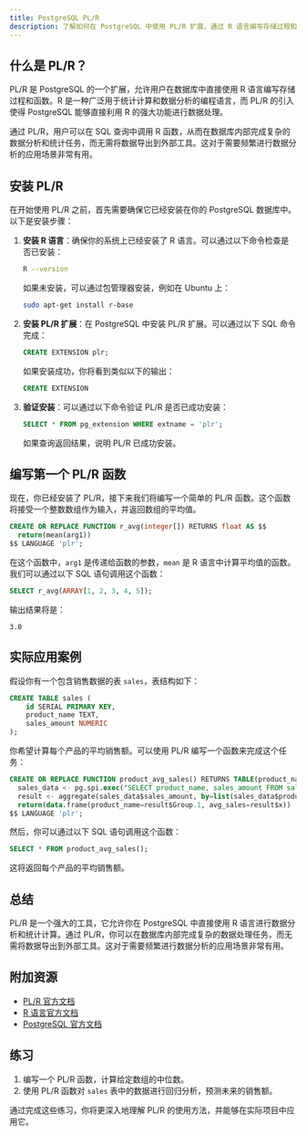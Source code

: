 ```yaml
---
title: PostgreSQL PL/R
description: 了解如何在 PostgreSQL 中使用 PL/R 扩展，通过 R 语言编写存储过程和函数，实现高级数据分析和统计计算。
---
```


## 什么是 PL/R？

PL/R 是 PostgreSQL 的一个扩展，允许用户在数据库中直接使用 R 语言编写存储过程和函数。R 是一种广泛用于统计计算和数据分析的编程语言，而 PL/R 的引入使得 PostgreSQL 能够直接利用 R 的强大功能进行数据处理。

通过 PL/R，用户可以在 SQL 查询中调用 R 函数，从而在数据库内部完成复杂的数据分析和统计任务，而无需将数据导出到外部工具。这对于需要频繁进行数据分析的应用场景非常有用。

## 安装 PL/R

在开始使用 PL/R 之前，首先需要确保它已经安装在你的 PostgreSQL 数据库中。以下是安装步骤：

1. **安装 R 语言**：确保你的系统上已经安装了 R 语言。可以通过以下命令检查是否已安装：
   ```bash
   R --version
   ```
   如果未安装，可以通过包管理器安装，例如在 Ubuntu 上：
   ```bash
   sudo apt-get install r-base
   ```

2. **安装 PL/R 扩展**：在 PostgreSQL 中安装 PL/R 扩展。可以通过以下 SQL 命令完成：
   ```sql
   CREATE EXTENSION plr;
   ```
   如果安装成功，你将看到类似以下的输出：
   ```sql
   CREATE EXTENSION
   ```

3. **验证安装**：可以通过以下命令验证 PL/R 是否已成功安装：
   ```sql
   SELECT * FROM pg_extension WHERE extname = 'plr';
   ```
   如果查询返回结果，说明 PL/R 已成功安装。

## 编写第一个 PL/R 函数

现在，你已经安装了 PL/R，接下来我们将编写一个简单的 PL/R 函数。这个函数将接受一个整数数组作为输入，并返回数组的平均值。

```sql
CREATE OR REPLACE FUNCTION r_avg(integer[]) RETURNS float AS $$
  return(mean(arg1))
$$ LANGUAGE 'plr';
```

在这个函数中，`arg1` 是传递给函数的参数，`mean` 是 R 语言中计算平均值的函数。我们可以通过以下 SQL 语句调用这个函数：

```sql
SELECT r_avg(ARRAY[1, 2, 3, 4, 5]);
```

输出结果将是：
```
3.0
```

## 实际应用案例

假设你有一个包含销售数据的表 `sales`，表结构如下：

```sql
CREATE TABLE sales (
    id SERIAL PRIMARY KEY,
    product_name TEXT,
    sales_amount NUMERIC
);
```

你希望计算每个产品的平均销售额。可以使用 PL/R 编写一个函数来完成这个任务：

```sql
CREATE OR REPLACE FUNCTION product_avg_sales() RETURNS TABLE(product_name TEXT, avg_sales NUMERIC) AS $$
  sales_data <- pg.spi.exec("SELECT product_name, sales_amount FROM sales")
  result <- aggregate(sales_data$sales_amount, by=list(sales_data$product_name), FUN=mean)
  return(data.frame(product_name=result$Group.1, avg_sales=result$x))
$$ LANGUAGE 'plr';
```

然后，你可以通过以下 SQL 语句调用这个函数：

```sql
SELECT * FROM product_avg_sales();
```

这将返回每个产品的平均销售额。

## 总结

PL/R 是一个强大的工具，它允许你在 PostgreSQL 中直接使用 R 语言进行数据分析和统计计算。通过 PL/R，你可以在数据库内部完成复杂的数据处理任务，而无需将数据导出到外部工具。这对于需要频繁进行数据分析的应用场景非常有用。

## 附加资源

- [PL/R 官方文档](https://github.com/postgres-plr/plr)
- [R 语言官方文档](https://www.r-project.org/)
- [PostgreSQL 官方文档](https://www.postgresql.org/docs/)

## 练习

1. 编写一个 PL/R 函数，计算给定数组的中位数。
2. 使用 PL/R 函数对 `sales` 表中的数据进行回归分析，预测未来的销售额。

通过完成这些练习，你将更深入地理解 PL/R 的使用方法，并能够在实际项目中应用它。